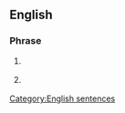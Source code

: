 ==English==
{{wikipedia}}

===Phrase===
{{en-phrase|[[I]] [[approve]] [[this]] [[message]]}}

# {{label|en|US|politics}} {{non-gloss definition|a phrase said by candidates for federal office to show their consent to comply with [[w:Stand By Your Ad provision|the elective law passed in 2002]].}}
# {{label|en|US|humorous}} {{non-gloss definition|a phrase said after or before one makes a declaration to attach a mock solemnity to a strongly held belief}}

[[Category:English sentences]]